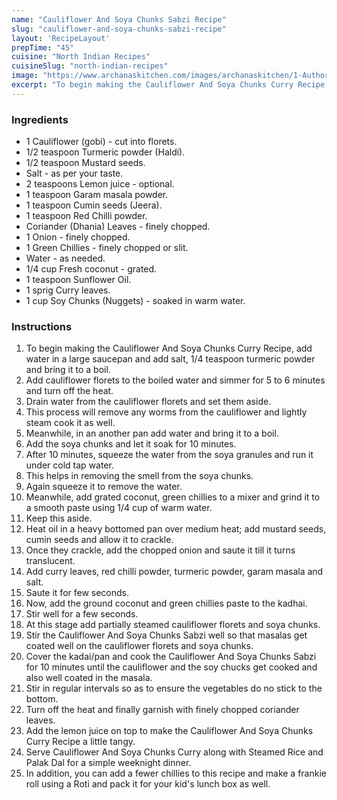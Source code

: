 ---
name: "Cauliflower And Soya Chunks Sabzi Recipe"
slug: "cauliflower-and-soya-chunks-sabzi-recipe"
layout: 'RecipeLayout'
prepTime: "45"
cuisine: "North Indian Recipes"
cuisineSlug: "north-indian-recipes"
image: "https://www.archanaskitchen.com/images/archanaskitchen/1-Author/aishchitra-gmail.com/Cauliflower__and_soya_chunks_curry.jpg"
excerpt: "To begin making the Cauliflower And Soya Chunks Curry Recipe, add water in a large saucepan and add salt, 14 teaspoon turmeric powder and bring it to a boil"
---

### Ingredients

- 1 Cauliflower (gobi) - cut into florets.
- 1/2 teaspoon Turmeric powder (Haldi).
- 1/2 teaspoon Mustard seeds.
- Salt - as per your taste.
- 2 teaspoons Lemon juice - optional.
- 1 teaspoon Garam masala powder.
- 1 teaspoon Cumin seeds (Jeera).
- 1 teaspoon Red Chilli powder.
- Coriander (Dhania) Leaves - finely chopped.
- 1 Onion - finely chopped.
- 1 Green Chillies - finely chopped or slit.
- Water - as needed.
- 1/4 cup Fresh coconut - grated.
- 1 teaspoon Sunflower Oil.
- 1 sprig Curry leaves.
- 1 cup Soy Chunks (Nuggets) - soaked in warm water.

### Instructions

1. To begin making the Cauliflower And Soya Chunks Curry Recipe, add water in a large saucepan and add salt, 1/4 teaspoon turmeric powder and bring it to a boil.
1. Add cauliflower florets to the boiled water and simmer for 5 to 6 minutes and turn off the heat.
1.  Drain water from the cauliflower florets and set them aside.
1. This process will remove any worms from the cauliflower and lightly steam cook it as well.
1. Meanwhile, in an another pan add water and bring it to a boil.
1. Add the soya chunks and let it soak for 10 minutes.
1. After 10 minutes, squeeze the water from the soya granules and run it under cold tap water.
1. This helps in removing the smell from the soya chunks.
1. Again squeeze it to remove the water.
1. Meanwhile, add grated coconut, green chillies to a mixer and grind it to a smooth paste using 1/4 cup of warm water.
1. Keep this aside.
1. Heat oil in a heavy bottomed pan over medium heat; add mustard seeds, cumin seeds and allow it to crackle.
1. Once they crackle, add the chopped onion and saute it till it turns translucent.
1. Add curry leaves, red chilli powder, turmeric powder, garam masala and salt.
1. Saute it for few seconds.
1. Now, add the ground coconut and green chillies paste to the kadhai.
1. Stir well for a few seconds.
1. At this stage add partially steamed cauliflower florets and soya chunks.
1. Stir the Cauliflower And Soya Chunks Sabzi well so that masalas get coated well on the cauliflower florets and soya chunks.
1. Cover the kadai/pan and cook the Cauliflower And Soya Chunks Sabzi for 10 minutes until the cauliflower and the soy chucks get cooked and also well coated in the masala.
1. Stir in regular intervals so as to ensure the vegetables do no stick to the bottom.
1. Turn off the heat and finally garnish with finely chopped coriander leaves.
1. Add the lemon juice on top to make the Cauliflower And Soya Chunks Curry Recipe a little tangy.
1. Serve Cauliflower And Soya Chunks Curry along with Steamed Rice and Palak Dal for a simple weeknight dinner.
1. In addition, you can add a fewer chillies to this recipe and make a frankie roll using a Roti and pack it for your kid's lunch box as well.
